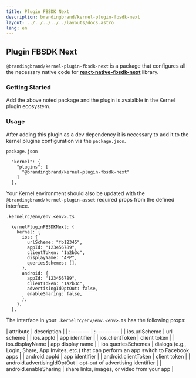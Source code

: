 ```yaml
---
title: Plugin FBSDK Next
description: brandingbrand/kernel-plugin-fbsdk-next
layout: ../../../../../layouts/docs.astro
lang: en
---
```



## Plugin FBSDK Next

`@brandingbrand/kernel-plugin-fbsdk-next` is a package that configures all the necessary native code for [**react-native-fbsdk-next**](https://github.com/thebergamo/react-native-fbsdk-next) library.

### Getting Started

<div class="flex w-full my-6">
  <CodeCopy args="yarn add -D @brandingbrand/kernel-plugin-fbsdk-next" />
</div>

Add the above noted package and the plugin is avaialble in the Kernel plugin ecosystem.

### Usage

After adding this plugin as a dev dependency it is necessary to add it to the kernel plugins configuration via the `package.json`.

`package.json`

```
  "kernel": {
    "plugins": [
      "@brandingbrand/kernel-plugin-fbsdk-next"
    ]
  },
```

Your Kernel environment should also be updated with the `@brandingbrand/kernel-plugin-asset` required props from the defined interface.

`.kernelrc/env/env.<env>.ts`

```
  kernelPluginFBSDKNext: {
    kernel: {
      ios: {
        urlScheme: "fb12345",
        appId: "123456789",
        clientToken: "1a2b3c",
        displayName: "APP",
        queriesSchemes: [],
      },
      android: {
        appId: "123456789",
        clientToken: "1a2b3c",
        advertisingIdOptOut: false,
        enableSharing: false,
      },
    },
  },
```

The interface in your `.kernelrc/env/env.<env>.ts` has the following props:

<div class="my-4 overflow-scroll">
| attribute                         | description                                                                                     |
| :--------                         | :----------                                                                                     |
| ios.urlScheme                     | url scheme                                                                                      |
| ios.appId                         | app identifier                                                                                  |
| ios.clientToken                   | client token                                                                                    |
| ios.displayName                   | app display name                                                                                |
| ios.queriesSchemes                | dialogs (e.g., Login, Share, App Invites, etc.) that can perform an app switch to Facebook apps |
| android.appId                     | app identifier                                                                                  |
| android.clientToken               | client token                                                                                    |
| android.advertisingIdOptOut       | opt-out of advertising identifier                                                               |
| android.enableSharing             | share links, images, or video from your app                                                     |
</div>
